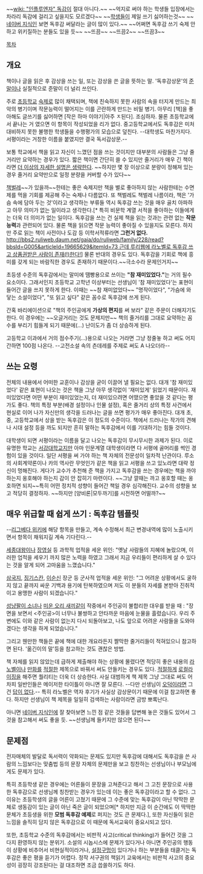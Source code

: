 ~~[[wiki: "인플루엔자" 독감]]이 절대 아니다.~~ ~~억지로 써야 하는 학생들 입장에서는 차라리 독감에 걸리고 싶을지도 모르겠다~~ ~~[[학생]]들이 제일 쓰기 싫어하는것~~ ~~[[네이버 지식인]] 보면 독후감 써달라는 글이 많이 있다.~~ ~~어쩌면 독후감 쓰기 숙제 안하고 위키질하는 분들도 있을 듯~~ ~~뜨끔~~ ~~뜨끔2~~ ~~뜨끔3~~

[[목차]]

== 개요 ==
책이나 글을 읽은 후 감상을 쓰는 일, 또는 감상을 쓴 글을 뜻하는 말. '독후감상문'의 [[준말]]이나 실질적으로 준말이 더 널리 쓰인다.

주로 [[초등학교]] [[숙제]]로 많이 채택되며, 책에 친숙하지 못한 사람의 속을 터지게 만드는 최악의 병기이며 작문능력이 떨어지는 이를 곤란하게 만드는 비밀 병기. 아무리 [책]을 좋아해도 글쓰기를 싫어하면 [작은 하마 이야기|아주 ㅈ된다]. 조심하자. 물론 초등학교에서 끝나는 거 였으면 이 항목이 작성되었을 리가 없다. 중고등학교에서도 독후감은 미처 대비하지 못한 불행한 학생들을 수행평가의 모습으로 덮친다. --대학생도 마찬가지다. 서평이라는 거창한 이름을 붙였지만 결국 독서감상문.--

보통 학교에서 책을 읽고 자신이 느꼈던 점을 쓰는 것이지만 대부분의 사람들은 그냥 줄거리만 요약하는 경우가 있다. 짧은 책이면 간단히 쓸 수 있지만 줄거리가 매우 긴 책이라면 [[더 이상의 자세한 설명은 생략한다]]. ~~하지만 몇 장 이상으로 분량이 정해져 있는 경우 줄거리 요약만으로 일정 분량을 커버할 수가 있다~~

[[책벌레]]~~가 있을까~~한테는 좋은 숙제지만 책을 별로 좋아하지 않는 사람한테는 수면제를 먹을 기회를 제공해 주는 숙제나 다름없다. 또 책벌레도 책벌레 나름이라, 책은 '가슴 속에 담아 두는 것'이라고 생각하는 부류들 역시 독후감 쓰는 것을 매우 골치 아파하고 아무 의미가 없는 일이라고 생각한다.[* 특히 비문학 계열 서적을 좋아하는 이들에게는 더욱 더 의미가 없는 일이다. 독후감을 쓰는 건 실제 책을 읽는 것과는 관련 없는 '''작문 능력'''과 관련되어 있다. 물론 책을 읽으면 작문 능력이 좋아질 수 있을지도 모른다. 하지만 주로 읽는 책이 사전이나 도감 등 이학서적류라면 '''그런거 없다.''' [[http://bbs2.ruliweb.daum.net/gaia/do/ruliweb/family/228/read?bbsId=G005&articleId=19665629&itemId=73 근데 루리웹에 라노벨로 독후감 쓰고 상품권받은 사람이 존재(!)한다!]]] 물론 반대의 경우도 있다. 독후감을 기회로 책에 흥미를 갖게 되는 바람직한 경우도 존재하기 때문이다.~~극소수라 문제인거지~~

초등생 수준의 독후감에서는 말미에 땜빵용으로 쓰이는 '''"참 재미있었다."'''는 거의 필수요소이다. 그래서인지 초등학교 고학년 이상부터는 선생님이 '참 재미있었다'는 표현이 들어간 글을 쓰지 못하게 한다. 이때는 ~~참 재미없었다~~ "명작이었다", "가슴에 와 닿는 소설이었다", "또 읽고 싶다" 같은 꼼수로 독후감에 쓰게 된다.

간혹 바리에이션으로 "책의 주인공에게 '''가상의 편지'''를 써 보라" 같은 주문이 더해지기도 한다. 이 경우에는 ~~오글거리는 것도 문제지만~~ 책의 줄거리를 그대로 요약하는 꼼수를 부리기 힘들게 되기 때문에(…) 난이도가 좀 더 상승하게 된다.

고등학교 이과에서 거의 점수주기(...)용으로 나오는 거라면 그냥 정줄놓 하고 써도 어지간하면 100점 나온다. --고전소설 속의 츤데레를 주제로 써도 A 나오더라--
== 쓰는 요령 ==
전체의 내용에서 어떠한 교훈이나 감상을 굳이 이끌어 낼 필요는 없다. 대개 '참 재미있었다' 같은 표현이 나오는 것은 책을 그냥 아무 생각없이 '재미있게' 읽었기 때문이다. 재미있었다면 어떤 부분이 재미있었는지, 더 재미있으려면 어땠으면 좋았을 것 같다는 평가도 좋다. 책의 특정 부분(배경 설정이나 인물 설정), 혹은 줄거리 상의 특정 사건에서 현실로 이어 나가 자신만의 생각을 드러나는 글을 쓰면 평가가 매우 좋아진다. 대개 초, 중, 고등학교에서 상을 받는 독후감은 이 정도의 수준이다. 책에서 드러나는 작가의 견해나 시대 설정 등을 까도 되지만 흔히 말하는 독후감에서 이를 기대하기는 힘들 것이다.

대학생이 되면 서평이라는 이름을 달고 나오는 독후감이 무시무시한 과제가 된다. 이로 유명한 학교는 [[서강대학교]]지만 아마 인문계열 대학생이라면 다 서평에 골머리를 썩인 경험이 있을 것이다. 일단 서평을 써 가야 하는 책 자체의 전문성이 일차적 난관이다. 루소의 사회계약론이나 카의 역사란 무엇인가 같은 책을 읽고 서평을 쓰고 있노라면 대략 정신이 멍해진다. 게다가 교수가 추천해 준 책을 가지고 독후감을 쓰는 경우에는 책을 까야 하는지 옹호해야 하는지 감이 안 잡히기 마련이다. ~~그냥 깔때는 까고 옹호할 때는 옹호하면 되지~~특히 어떤 정치적 성향이 들어간 책일 경우 심각해진다. 교수의 성향을 보고 적당히 결정하자. ~~하지만 [양비론|모두까기]를 시전하면 어떨까?~~
== 매우 위급할 때 쉽게 쓰기 : 독후감 템플릿 ==
--[[리그베다 위키]]에 해당 항목을 만들고, 계속 수정해서 최근 변경내역에 많이 노출시키면서 항목이 채워지길 계속 기다린다.--

[[세종대왕]]이나 [[장영실]] 등 과학적 업적을 세운 위인: "옛날 사람들의 지혜에 놀랐으며, 이러한 업적을 세우기 까지 많은 노력을 하였고 그래서 지금 우리들이 편리하게 살 수 있다는 것을 알게 되어 고마움을 느꼈습니다."

[[삼국지]], [[징기스칸]], [[이순신]] 장군 등 군사적 업적을 세운 위인: "그 어려운 상황에서도 굴하지 않고 끝까지 싸운 기백과 용기에 탄복하였으며 저도 이 분들의 자세를 본받아 진취적이고 용맹한 사람이 되겠습니다."

[[성냥팔이 소녀]]나 [[미운 오리 새끼]]같이 작중에서 주인공이 불합리한 대우를 받을 때 : "장면을 보면서 <주인공>이 너무나 불쌍하고 안타까운 마음에 눈물을 흘렸습니다. 우리 주변에도 이와 같은 사람이 없는지 다시 되돌아보고, 나도 앞으로 어려운 사람들을 도와야 겠다는 생각을 하게 되었습니다."

그리고 웬만한 책들은 끝에 책에 대한 개요라든지 짤막한 줄거리들이 적혀있으니 참고하면 된다. '옮긴이의 말'등을 참고하는 것도 괜찮은 방법.

책 자체를 읽지 않았는데 급하게 제출해야 하는 상황에 몰렸다면 적당히 좋은 내용의 [[라노벨]]이나 [[만화]]를 [[적절]]한 제목으로 바꿔서 써도 안들키는 경우도 있다. [[적절]]하게 [[로컬라이징]]을 해주면 퀄리티는 더욱 더 상승한다. 사실 대범하게 책 제목 그냥 그대로 써도 어차피 일반인들은 메이저한 타이틀이 아니면 잘 모른다. --다만 선생님이 [[오덕]]이라면 그건 [[답이 없다]].-- 특히 라노벨은 역자 후기가 사실상 감상문이기 때문에 이걸 참고하면 좋다. 하지만 선생님이 책 제목을 일일히 검색하는 사람이라면 금방 뽀록난다.

아니면 [[네이버 지식인]]에 잘 찾아보면 느낀 점 같은 것들을 답변해 놓은 것들도 있어서 그것을 참고해서 써도 좋을 듯. ~~선생님께 들키지만 않으면 된다~~

== 문제점 ==
전자매체의 발달로 독서력이 약화되는 문제도 있지만 독후감에 대해서도 독후감을 쓴 사람의 느낌보다는 맞춤법 등의 문장 자체의 문제만을 보고 칭찬하는 선생님이나 부모님에게도 문제가 있다.

특히 초등학생 같은 경우에는 어른들이 문장을 고쳐준다고 해서 그 고친 문장으로 사용한 독후감으로 선생님께 칭찬받는 경우가 있는데 이는 좋은 독후감이라고 할 수 없다. 그 이유는 초등학생의 글을 어른이 고쳤기 때문에 그 수준에 맞는 독후감이 아닌 딱딱한 문체로 생동감이 있는 글이 아닌 죽은 글이 되었으며[* 하지만 지금 이 순간에도 이 딱딱한 문체가 초등생을 위한 '''모범 독후감 예제'''로 퍼지는 것도 큰 문제다.], 또한 자신들이 읽은 느낌을 솔직히 담지 않은 독후감으로 이 때문에 독서교육이 중요시되고 있다.

또한, 초등학교 수준의 독후감에서는 비판적 사고(critical thinking)가 들어간 것을 그다지 환영하지 않는 분위기. 소설의 시놉시스에 문제가 있다거나 아니면 주인공의 행동이 상황에 비추어서 비현실적이라거나, [[설정구멍]]이 있다거나 하는 부분들을 태클거는 독후감은 좋은 평을 듣기가 어렵다. 정작 서구권의 책읽기 교육에서는 비판적 사고의 중요성이 굉장히 강조된다는 걸 대조하면 조금 씁쓸하기도 하다.
